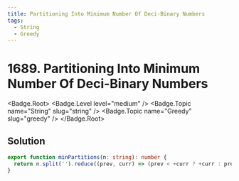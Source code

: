 ```yaml
---
title: Partitioning Into Minimum Number Of Deci-Binary Numbers
tags:
  - String
  - Greedy
---
```


# 1689. Partitioning Into Minimum Number Of Deci-Binary Numbers

<Badge.Root>
  <Badge.Level level="medium" />
  <Badge.Topic name="String" slug="string" />
  <Badge.Topic name="Greedy" slug="greedy" />
</Badge.Root>

## Solution

```typescript filename="solution.ts" copy
export function minPartitions(n: string): number {
  return n.split('').reduce((prev, curr) => (prev < +curr ? +curr : prev), 0);
}
```

<ProblemLink
  codingSite="leetcode"
  href="https://leetcode.com/problems/partitioning-into-minimum-number-of-deci-binary-numbers/"
  title="Partitioning Into Minimum Number Of Deci-Binary Numbers"
/>
